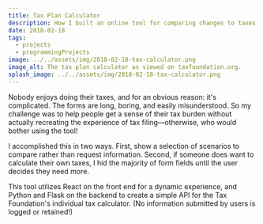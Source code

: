 ```yaml
---
title: Tax Plan Calculator
description: How I built an online tool for comparing changes to taxes owed under the Tax Cuts and Jobs Act versus previous law.
date: 2018-02-18
tags:
  - projects
  - programmingProjects
image: ../../assets/img/2018-02-18-tax-calculator.png
image_alt: The tax plan calculator as viewed on taxfoundation.org.
splash_image: ../../assets/img/2018-02-18-tax-calculator.png
---
```



Nobody enjoys doing their taxes, and for an obvious reason: it's complicated. The forms are long, boring, and easily misunderstood. So my challenge was to help people get a sense of their tax burden without actually recreating the experience of tax filing—otherwise, who would bother using the tool!

<ButtonLink
	url="https://taxfoundation.org/tax-calculator/"
	text="Try the Tax Plan Calculator here."
/>

I accomplished this in two ways. First, show a selection of scenarios to compare rather than request information. Second, if someone does want to calculate their own taxes, I hid the majority of form fields until the user decides they need more.

This tool utilizes React on the front end for a dynamic experience, and Python and Flask on the backend to create a simple API for the Tax Foundation's individual tax calculator. (No information submitted by users is logged or retained!)
